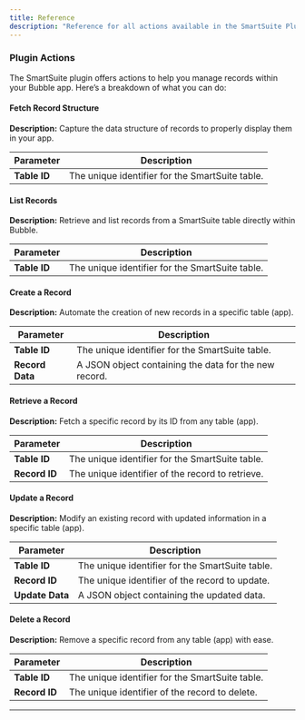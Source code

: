 ```yaml
---
title: Reference
description: "Reference for all actions available in the SmartSuite Plugin."
---
```



### Plugin Actions

The SmartSuite plugin offers actions to help you manage records within your Bubble app. Here’s a breakdown of what you can do:

#### **Fetch Record Structure**

**Description:** Capture the data structure of records to properly display them in your app.

| **Parameter** | **Description**                                 |
| ------------- | ----------------------------------------------- |
| **Table ID**  | The unique identifier for the SmartSuite table. |

#### **List Records**

**Description:** Retrieve and list records from a SmartSuite table directly within Bubble.

| **Parameter** | **Description**                                 |
| ------------- | ----------------------------------------------- |
| **Table ID**  | The unique identifier for the SmartSuite table. |

#### **Create a Record**

**Description:** Automate the creation of new records in a specific table (app).

| **Parameter**   | **Description**                                       |
| --------------- | ----------------------------------------------------- |
| **Table ID**    | The unique identifier for the SmartSuite table.       |
| **Record Data** | A JSON object containing the data for the new record. |

#### **Retrieve a Record**

**Description:** Fetch a specific record by its ID from any table (app).

| **Parameter** | **Description**                                  |
| ------------- | ------------------------------------------------ |
| **Table ID**  | The unique identifier for the SmartSuite table.  |
| **Record ID** | The unique identifier of the record to retrieve. |

#### **Update a Record**

**Description:** Modify an existing record with updated information in a specific table (app).

| **Parameter**   | **Description**                                 |
| --------------- | ----------------------------------------------- |
| **Table ID**    | The unique identifier for the SmartSuite table. |
| **Record ID**   | The unique identifier of the record to update.  |
| **Update Data** | A JSON object containing the updated data.      |

#### **Delete a Record**

**Description:** Remove a specific record from any table (app) with ease.

| **Parameter** | **Description**                                 |
| ------------- | ----------------------------------------------- |
| **Table ID**  | The unique identifier for the SmartSuite table. |
| **Record ID** | The unique identifier of the record to delete.  |

---

<smartsuiteFooter />
